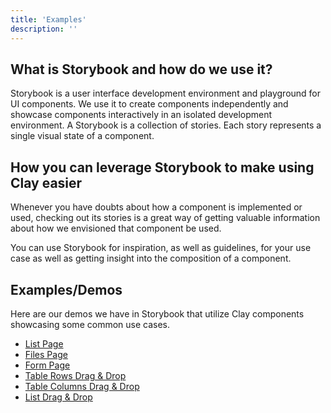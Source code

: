 ```yaml
---
title: 'Examples'
description: ''
---
```


## What is Storybook and how do we use it?

Storybook is a user interface development environment and playground for UI components.
We use it to create components independently and showcase components interactively in an isolated development environment.
A Storybook is a collection of stories. Each story represents a single visual state of a component.

## How you can leverage Storybook to make using Clay easier

Whenever you have doubts about how a component is implemented or used, checking out its stories
is a great way of getting valuable information about how we envisioned that component be used.

You can use Storybook for inspiration, as well as guidelines, for your use case as well as getting insight into the composition of a component.

## Examples/Demos

Here are our demos we have in Storybook that utilize Clay components showcasing some common use cases.

<ul className="c-pl-3 list-unstyled">
	<li>
		<a
			href="https://storybook.clayui.com/?path=/story/demos-templates--list-page"
			rel="noreferrer noopener"
			target="_blank"
		>
			List Page
		</a>
	</li>
	<li>
		<a
			href="https://storybook.clayui.com/?path=/story/demos-templates--files-page"
			rel="noreferrer noopener"
			target="_blank"
		>
			Files Page
		</a>
	</li>
	<li>
		<a
			href="https://storybook.clayui.com/?path=/story/demos-templates--form-page"
			rel="noreferrer noopener"
			target="_blank"
		>
			Form Page
		</a>
	</li>
	<li>
		<a
			href="https://storybook.clayui.com/?path=/story/demos-templates--table-rows-with-drag-and-drop"
			rel="noreferrer noopener"
			target="_blank"
		>
			Table Rows Drag & Drop
		</a>
	</li>
	<li>
		<a
			href="https://storybook.clayui.com/?path=/story/demos-templates--table-columns-with-drag-and-drop"
			rel="noreferrer noopener"
			target="_blank"
		>
			Table Columns Drag & Drop
		</a>
	</li>
	<li>
		<a
			href="https://storybook.clayui.com/?path=/story/demos-templates--drag-and-drop"
			rel="noreferrer noopener"
			target="_blank"
		>
			List Drag & Drop
		</a>
	</li>
</ul>
